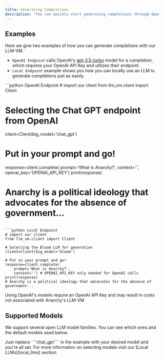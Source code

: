 ```yaml
---
title: Generating Completions
description: "You can quickly start generating completions through OpenAI or locally with the LLM-VM in 3 lines of code. Just specify a ```big_model``` you can select where your completions are generated from."
---
```


## Examples
Here we give two examples of how you can generate completions with our LLM-VM.
- ```OpenAI Endpoint``` calls OpenAI's [gpt-3.5-turbo](https://platform.openai.com/docs/models/gpt-3-5) model for a completion, which requires your OpenAI API Key and utilizes their endpoint.
- ```Local Endpoint``` example shows you how you can locally use an LLM to generate completions just as easily.

<CodeGroup>
```python OpenAI Endpoint
# import our client
from llm_vm.client import Client

# Selecting the Chat GPT endpoint from OpenAI 
client=Client(big_model='chat_gpt')

# Put in your prompt and go!
response=client.complete(
	prompt='What is Anarchy?',
	context='',
	openai_key='OPENAI_API_KEY')
print(response)
# Anarchy is a political ideology that advocates for the absence of government...
```

```python Local Endpoint
# import our client
from llm_vm.client import Client

# Selecting the Bloom LLM for generation
client=Client(big_model='bloom')

# Put in your prompt and go!
response=client.complete(
	prompt='What is Anarchy?',
	context='') # OPENAI_API_KEY only needed for OpenAI calls
print(response)
# Anarchy is a political ideology that advocates for the absence of government...
```

</CodeGroup>

<Warning>Using OpenAI's models require an OpenAI API Key and may result in costs not associated with Anarchy's LLM-VM</Warning>

## Supported Models
We support several open LLM model families. You can see which ones and the default models used below.

<Accordion title="Supported Models (and sizes)">
<Snippet file="default_models_table.mdx" />
Just replace ```'chat_gpt'``` in the example with your desired model and you're all set.
</Accordion>
For more information on selecting models visit our [Local LLMs](local_llms) section.

<Snippet file="github.mdx" />